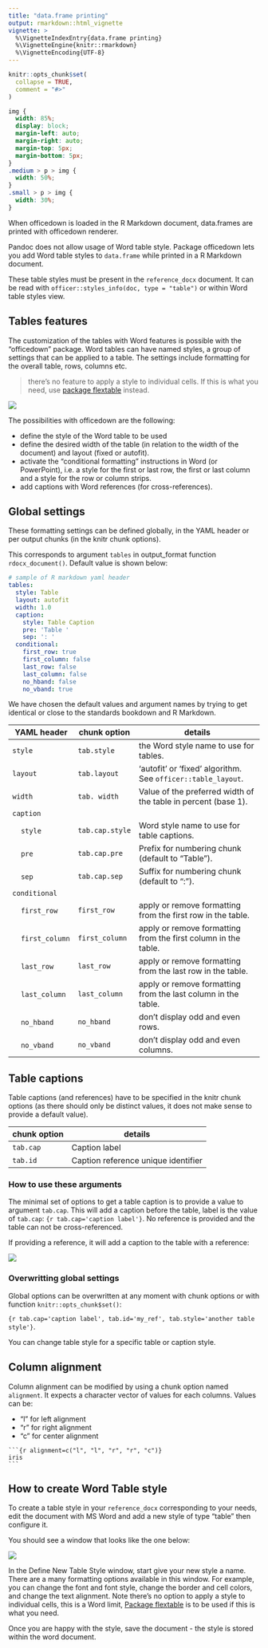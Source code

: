 ```yaml
---
title: "data.frame printing"
output: rmarkdown::html_vignette
vignette: >
  %\VignetteIndexEntry{data.frame printing}
  %\VignetteEngine{knitr::rmarkdown}
  %\VignetteEncoding{UTF-8}
---
```


```r
knitr::opts_chunk$set(
  collapse = TRUE,
  comment = "#>"
)
```

```css
img {
  width: 85%;
  display: block;
  margin-left: auto;
  margin-right: auto;
  margin-top: 5px;
  margin-bottom: 5px;
}
.medium > p > img {
  width: 50%;
}
.small > p > img {
  width: 30%;
}
```

When officedown is loaded in the R Markdown document, data.frames 
are printed with officedown renderer. 

Pandoc does not allow usage of Word table style. Package officedown
lets you add Word table styles to `data.frame` while printed 
in a R Markdown document. 

These table styles must be present in the `reference_docx` document.
It can be read with `officer::styles_info(doc, type = "table")`
or within Word table styles view.


## Tables features

The customization of the tables with Word features is possible with the
"officedown" package. Word tables can have named styles, a group of settings
that can be applied to a table. The settings include formatting for the overall
table, rows, columns etc.  

> there's no feature to apply a style to individual cells. If this is 
what you need, use [package flextable](https://davidgohel.github.io/flextable) instead.

![](../man/figures/TABLES-example.png)

The possibilities with officedown are the following:

* define the style of the Word table to be used
* define the desired width of the table (in relation to the width of the document) and layout (fixed or autofit).
* activate the "conditional formatting" instructions in Word (or PowerPoint), i.e. a style for the first or last row, the first or last column and a style for the row or column strips.
* add captions with Word references (for cross-references).


## Global settings

These formatting settings can be defined globally, in the YAML header or 
per output chunks (in the knitr chunk options). 

This corresponds to argument `tables` in output_format function 
`rdocx_document()`. Default value is shown below:

```yaml
# sample of R markdown yaml header
tables: 
  style: Table
  layout: autofit
  width: 1.0
  caption:
    style: Table Caption
    pre: 'Table '
    sep: ': '
  conditional:
    first_row: true
    first_column: false
    last_row: false
    last_column: false
    no_hband: false
    no_vband: true
```

We have chosen the default values and argument names by trying to get 
identical or close to the standards bookdown and R Markdown.

| YAML header | chunk option | details |
|-------------|-----------------|---------------------------------------------------------------------------------------------------------------------------------------------------------------------------------------------------|
| `style` | `tab.style` | the Word style name to use for tables.  |
| `layout` | `tab.layout` | 'autofit' or 'fixed' algorithm. See `officer::table_layout`. |
| `width` | `tab. width ` | Value of the preferred width of the table in percent (base 1). |
| `caption` |  |  |
|&nbsp;&nbsp;&nbsp;&nbsp;`style` | `tab.cap.style` | Word style name to use for table captions.|
|&nbsp;&nbsp;&nbsp;&nbsp;`pre` | `tab.cap.pre` | Prefix for numbering chunk (default to "Table "). |
|&nbsp;&nbsp;&nbsp;&nbsp;`sep` | `tab.cap.sep` | Suffix for numbering chunk (default to ": "). |
| `conditional` |  |  |
|&nbsp;&nbsp;&nbsp;&nbsp;`first_row` | `first_row` | apply or remove formatting from the first row in the table. |
|&nbsp;&nbsp;&nbsp;&nbsp;`first_column` | `first_column` | apply or remove formatting from the first column in the table. |
|&nbsp;&nbsp;&nbsp;&nbsp;`last_row` | `last_row` | apply or remove formatting from the last row in the table. |
|&nbsp;&nbsp;&nbsp;&nbsp;`last_column` | `last_column` | apply or remove formatting from the last column in the table. |
|&nbsp;&nbsp;&nbsp;&nbsp;`no_hband` | `no_hband` | don't display odd and even rows. |
|&nbsp;&nbsp;&nbsp;&nbsp;`no_vband` | `no_vband` | don't display odd and even columns. |

## Table captions

Table captions (and references) have to be specified in the knitr chunk options 
(as there should only be distinct values, it does not make sense to 
provide a default value).

| chunk option | details |
|--------------|---------|
| `tab.cap` | Caption label |
| `tab.id` | Caption reference unique identifier |

### How to use these arguments

The minimal set of options to get a table caption is to provide a value 
to argument `tab.cap`. This will add a caption before the table, label is the 
value of `tab.cap`: `{r tab.cap='caption label'}`. No reference 
is provided and the table can not be cross-referenced.

If providing a reference, it will add a caption to the table with a reference: 

![](../man/figures/TABLES-r-chunk.png)

### Overwritting global settings

Global options can be overwritten at any moment with chunk options or 
with function `knitr::opts_chunk$set()`: 

`{r tab.cap='caption label', tab.id='my_ref', tab.style='another table style'}`. 

You can change table style for a specific table or caption style.

## Column alignment

Column alignment can be modified by using a chunk option named `alignment`. 
It expects a character vector of values for each columns. Values can be:

* "l" for left alignment
* "r" for right alignment
* "c" for center alignment

<pre><code>&#96;&#96;&#96;{r alignment=c("l", "l", "r", "r", "c")} 
iris
&#96;&#96;&#96;</code></pre>


## How to create Word Table style

To create a table style in your `reference_docx` corresponding to your needs,
edit the document with MS Word and add a new style of type "table" then
configure it.

You should see a window that looks like the one below:

::: medium

![](../man/figures/TABLES-new-style.png)

:::


In the Define New Table Style window, start give your new style a name. There
are a many formatting options available in this window. For example, you can
change the font and font style, change the border and cell colors, and change
the text alignment. Note there's no option to apply a style to individual
cells, this is a Word limit, [Package
flextable](https://davidgohel.github.io/flextable) is to be used if this is what
you need.


Once you are happy with the style, save the document - the style is stored
within the word document. 



